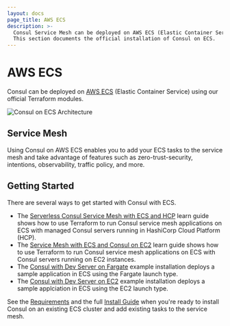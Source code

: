 ```yaml
---
layout: docs
page_title: AWS ECS
description: >-
  Consul Service Mesh can be deployed on AWS ECS (Elastic Container Service).
  This section documents the official installation of Consul on ECS.
---
```



# AWS ECS

Consul can be deployed on [AWS ECS](https://aws.amazon.com/ecs/) (Elastic Container Service) using our official Terraform modules.

![Consul on ECS Architecture](/img/consul-ecs-arch.png)

## Service Mesh

Using Consul on AWS ECS enables you to add your ECS tasks to the service mesh and
take advantage of features such as zero-trust-security, intentions, observability,
traffic policy, and more.

## Getting Started

There are several ways to get started with Consul with ECS.

* The [Serverless Consul Service Mesh with ECS and HCP](https://learn.hashicorp.com/tutorials/cloud/consul-ecs-hcp?in=consul/cloud-integrations) learn guide shows how to use Terraform to run Consul service mesh applications on ECS with managed Consul servers running in HashiCorp Cloud Platform (HCP).
* The [Service Mesh with ECS and Consul on EC2](https://learn.hashicorp.com/tutorials/consul/consul-ecs-ec2?in=consul/cloud-integrations) learn guide shows how to use Terraform to run Consul service mesh applications on ECS with Consul servers running on EC2 instances.
* The [Consul with Dev Server on Fargate](https://registry.terraform.io/modules/hashicorp/consul-ecs/aws/latest/examples/dev-server-fargate) example installation deploys a sample application in ECS using the Fargate launch type.
* The [Consul with Dev Server on EC2](https://registry.terraform.io/modules/hashicorp/consul-ecs/aws/latest/examples/dev-server-ec2) example installation deploys a sample applciation in ECS using the EC2 launch type.

See the [Requirements](/docs/ecs/get-started/requirements) and the full [Install Guide](/docs/ecs/get-started/install) when you're ready to install Consul on an existing ECS cluster and add existing tasks to the service mesh.
